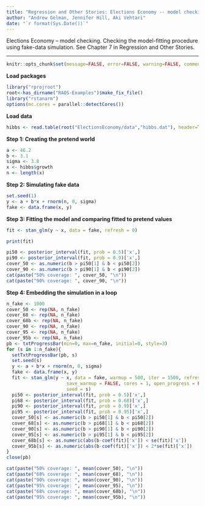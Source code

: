 ```yaml
---
title: "Regression and Other Stories: Elections Economy -- model checking"
author: "Andrew Gelman, Jennifer Hill, Aki Vehtari"
date: "`r format(Sys.Date())`"
---
```

Elections Economy -- model checking. Checking the model-fitting
procedure using fake-data simulation. See Chapter 7 in Regression
and Other Stories.

-------------


```r
knitr::opts_chunk$set(message=FALSE, error=FALSE, warning=FALSE, comment=NA)
```

**Load packages**

```r
library("rprojroot")
root<-has_dirname("RAOS-Examples")$make_fix_file()
library("rstanarm")
options(mc.cores = parallel::detectCores())
```

**Load data**

```r
hibbs <- read.table(root("ElectionsEconomy/data","hibbs.dat"), header=TRUE)
```

**Step 1: Creating the pretend world**

```r
a <- 46.2
b <- 3.1
sigma <- 3.8
x <- hibbs$growth
n <- length(x)
```

**Step 2: Simulating fake data**

```r
set.seed(1)
y <- a + b*x + rnorm(n, 0, sigma)
fake <- data.frame(x, y)
```

**Step 3: Fitting the model and comparing fitted to pretend values**

```r
fit <- stan_glm(y ~ x, data = fake, refresh = 0)
```
```r
print(fit)

pi50 <- posterior_interval(fit, prob = 0.5)['x',]
pi90 <- posterior_interval(fit, prob = 0.9)['x',]
cover_50 <- as.numeric(b > pi50[1] & b < pi50[2])
cover_90 <- as.numeric(b > pi90[1] & b < pi90[2])
cat(paste("50% coverage: ", cover_50, "\n"))
cat(paste("90% coverage: ", cover_90, "\n"))
```

**Step 4:  Embedding the simulation in a loop**

```r
n_fake <- 1000
cover_50 <- rep(NA, n_fake)
cover_68 <- rep(NA, n_fake)
cover_68b <- rep(NA, n_fake)
cover_90 <- rep(NA, n_fake)
cover_95 <- rep(NA, n_fake)
cover_95b <- rep(NA, n_fake)
pb <- txtProgressBar(min=0, max=n_fake, initial=0, style=3)
for (s in 1:n_fake){
  setTxtProgressBar(pb, s)
  set.seed(s)
  y <- a + b*x + rnorm(n, 0, sigma)
  fake <- data.frame(x, y)
  fit <- stan_glm(y ~ x, data = fake, warmup = 500, iter = 1500, refresh = 0,
                      save_warmup = FALSE, cores = 1, open_progress = FALSE,
                      seed = s)
  pi50 <- posterior_interval(fit, prob = 0.5)['x',]
  pi68 <- posterior_interval(fit, prob = 0.68)['x',]
  pi90 <- posterior_interval(fit, prob = 0.9)['x',]
  pi95 <- posterior_interval(fit, prob = 0.95)['x',]
  cover_50[s] <- as.numeric(b > pi50[1] & b < pi50[2])
  cover_68[s] <- as.numeric(b > pi68[1] & b < pi68[2])
  cover_90[s] <- as.numeric(b > pi90[1] & b < pi90[2])
  cover_95[s] <- as.numeric(b > pi95[1] & b < pi95[2])
  cover_68b[s] <- as.numeric(abs(b-coef(fit)['x']) < se(fit)['x'])
  cover_95b[s] <- as.numeric(abs(b-coef(fit)['x']) < 2*se(fit)['x'])
}
close(pb)
```
```r
cat(paste("50% coverage: ", mean(cover_50), "\n"))
cat(paste("68% coverage: ", mean(cover_68), "\n"))
cat(paste("90% coverage: ", mean(cover_90), "\n"))
cat(paste("95% coverage: ", mean(cover_95), "\n"))
cat(paste("68% coverage: ", mean(cover_68b), "\n"))
cat(paste("95% coverage: ", mean(cover_95b), "\n"))
```

